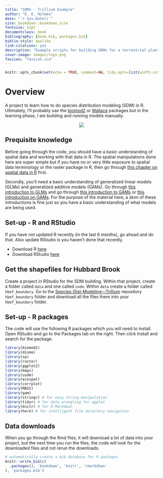 ```yaml
--- 
title: "SDMs - Trillium Example"
author: "E. E. Holmes"
date: "`r Sys.Date()`"
site: bookdown::bookdown_site
fontsize: 12pt
documentclass: book
bibliography: [book.bib, packages.bib]
biblio-style: apalike
link-citations: yes
description: "Example scripts for building SDMs for a terrestrial plant species."
cover-image: images/logo.png
favicon: "favicon.ico"
---
```



```r
knitr::opts_chunk$set(echo = TRUE, comment=NA, tidy.opts=list(width.cutoff=60), tidy=TRUE, fig.align='center', out.width='80%')
```

# Overview {-}

A project to learn how to do species distribution modeling (SDM) in R. Ultimately, I'll probably use the [biomod2](https://cran.r-project.org/web/packages/biomod2/index.html) or [Wallace](https://cran.r-project.org/web/packages/wallace/index.html) packages but in the learning phase, I am building and running models manually.

<p align="center">
  <img src="images/logo.png" />
</p>

## Prequisite knowledge

Before going through the code, you should have a basic understanding of spatial data and working with that data in R. The spatial manipulations done here are super simple but if you have no or very little exposure to spatial data terminology or the raster package in R, then go through [this chapter on spatial data in R](https://rspatial.org/raster/spatial/index.html) first.

Secondly, you'll need a basic understanding of generalized linear models (GLMs) and generalized additive models (GAMs). Go through [this introduction to GLMs](http://environmentalcomputing.net/generalised-linear-models/) and go through [this introduction to GAMs](http://environmentalcomputing.net/intro-to-gams/) or [this introduction on GAMs](https://m-clark.github.io/generalized-additive-models/introduction.html). For the purpose of the material here, a skim of these introductions is fine just so you have a basic understanding of what models are being used.

## Set-up - R and RStudio

If you have not updated R recently (in the last 6 months), go ahead and do that. Also update RStudio is you haven't done that recently.

* Download R [here](https://cran.r-project.org/)
* Download RStudio [here](https://rstudio.com/products/rstudio/download/)

## Get the shapefiles for Hubbard Brook

Create a project in RStudio for the SDM building. Within that project, create a folder called `data` and one called `code`. Within `data` create a folder called `hbef_boundary`. Go to the [Species-Dist-Modeling---Trillium](https://github.com/eeholmes/Species-Dist-Modeling---Trillium/tree/master/data/hbef_boundary) repository `hbef_boundary` folder and download all the files there into your `hbef_boundary` folder.

## Set-up - R packages

The code will use the following R packages which you will need to install. Open RStudio and go to the Packages tab on the right. Then click Install and search for the package.

```r
library(biomod2)
library(dismo)
library(sp)
library(raster)
library(ggplot2)
library(maps)
library(usdm)
library(ecospat)
library(corrplot)
library(MASS)
library(gam)
library(stringr) # for easy string manipulation
library(tidyr) # for data wrangling for ggplot
library(knitr) # for R Markdown
library(here) # for intelligent file directory navigation
```

## Data downloads

When you go through the Rmd files, it will download a lot of data into your project, but the next time you run the files, the code will look for the downloaded files and not rerun the downloads.

```r
# automatically create a bib database for R packages
knitr::write_bib(c(
  .packages(), 'bookdown', 'knitr', 'rmarkdown'
), 'packages.bib')
```
